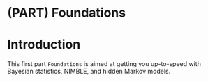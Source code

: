 \mainmatter

# (PART) Foundations {-}

# Introduction {-}

This first part `Foundations` is aimed at getting you up-to-speed with Bayesian statistics, NIMBLE, and hidden Markov models.